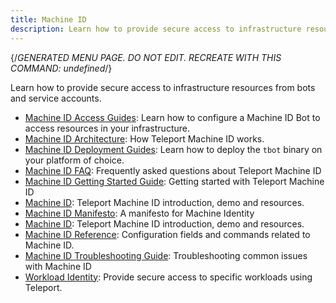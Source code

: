 ```yaml
---
title: Machine ID
description: Learn how to provide secure access to infrastructure resources from bots and service accounts.
---
```


{/*GENERATED MENU PAGE. DO NOT EDIT. RECREATE WITH THIS COMMAND:
undefined*/}

Learn how to provide secure access to infrastructure resources from bots and service accounts.

- [Machine ID Access Guides](machine-id/access-guides.mdx): Learn how to configure a Machine ID Bot to access resources in your infrastructure.
- [Machine ID Architecture](machine-id/architecture.mdx): How Teleport Machine ID works.
- [Machine ID Deployment Guides](machine-id/deployment.mdx): Learn how to deploy the `tbot` binary on your platform of choice.
- [Machine ID FAQ](machine-id/faq.mdx): Frequently asked questions about Teleport Machine ID
- [Machine ID Getting Started Guide](machine-id/getting-started.mdx): Getting started with Teleport Machine ID
- [Machine ID](machine-id/introduction.mdx): Teleport Machine ID introduction, demo and resources.
- [Machine ID Manifesto](machine-id/manifesto.mdx): A manifesto for Machine Identity
- [Machine ID](machine-id/overview.mdx): Teleport Machine ID introduction, demo and resources.
- [Machine ID Reference](machine-id/reference.mdx): Configuration fields and commands related to Machine ID.
- [Machine ID Troubleshooting Guide](machine-id/troubleshooting.mdx): Troubleshooting common issues with Machine ID
- [Workload Identity](machine-id/workload-identity.mdx): Provide secure access to specific workloads using Teleport.
